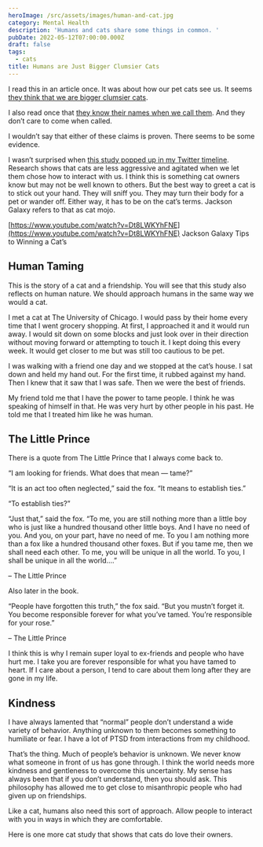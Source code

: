 ```yaml
---
heroImage: /src/assets/images/human-and-cat.jpg
category: Mental Health
description: 'Humans and cats share some things in common. '
pubDate: 2022-05-12T07:00:00.000Z
draft: false
tags:
  - cats
title: Humans are Just Bigger Clumsier Cats
---
```


I read this in an article once. It was about how our pet cats see us. It seems [they think that we are bigger clumsier cats](https://www.bustle.com/life/cats-apparently-think-humans-are-bigger-clumsy-hairless-cats-so-thats-adorable-11768160).

I also read once that [they know their names when we call them](https://www.scientificamerican.com/article/cats-recognize-their-own-names-even-if-they-choose-to-ignore-them/). And they don’t care to come when called.

I wouldn’t say that either of these claims is proven. There seems to be some evidence.

I wasn’t surprised when [this study popped up in my Twitter timeline](https://phys.org/news/2021-07-cats-petted-hostility-affection.html). Research shows that cats are less aggressive and agitated when we let them chose how to interact with us. I think this is something cat owners know but may not be well known to others. But the best way to greet a cat is to stick out your hand. They will sniff you. They may turn their body for a pet or wander off. Either way, it has to be on the cat’s terms. Jackson Galaxy refers to that as cat mojo.

[https://www.youtube.com/watch?v=Dt8LWKYhFNE](https://www.youtube.com/watch?v=Dt8LWKYhFNE) Jackson Galaxy Tips to Winning a Cat’s

## **Human Taming**

This is the story of a cat and a friendship. You will see that this study also reflects on human nature. We should approach humans in the same way we would a cat.

I met a cat at The University of Chicago. I would pass by their home every time that I went grocery shopping. At first, I approached it and it would run away. I would sit down on some blocks and just look over in their direction without moving forward or attempting to touch it. I kept doing this every week. It would get closer to me but was still too cautious to be pet.

I was walking with a friend one day and we stopped at the cat’s house. I sat down and held my hand out. For the first time, it rubbed against my hand. Then I knew that it saw that I was safe. Then we were the best of friends.

My friend told me that I have the power to tame people. I think he was speaking of himself in that. He was very hurt by other people in his past. He told me that I treated him like he was human.

## **The Little Prince**

There is a quote from The Little Prince that I always come back to.

“I am looking for friends. What does that mean — tame?”

“It is an act too often neglected,” said the fox. “It means to establish ties.”

“To establish ties?”

“Just that,” said the fox. “To me, you are still nothing more than a little boy who is just like a hundred thousand other little boys. And I have no need of you. And you, on your part, have no need of me. To you I am nothing more than a fox like a hundred thousand other foxes. But if you tame me, then we shall need each other. To me, you will be unique in all the world. To you, I shall be unique in all the world….”

– The Little Prince

Also later in the book.

“People have forgotten this truth,” the fox said. “But you mustn’t forget it. You become responsible forever for what you’ve tamed. You’re responsible for your rose.”

– The Little Prince

I think this is why I remain super loyal to ex-friends and people who have hurt me. I take you are forever responsible for what you have tamed to heart. If I care about a person, I tend to care about them long after they are gone in my life.

## **Kindness**

I have always lamented that “normal” people don’t understand a wide variety of behavior. Anything unknown to them becomes something to humiliate or fear. I have a lot of PTSD from interactions from my childhood.

That’s the thing. Much of people’s behavior is unknown. We never know what someone in front of us has gone through. I think the world needs more kindness and gentleness to overcome this uncertainty. My sense has always been that if you don’t understand, then you should ask. This philosophy has allowed me to get close to misanthropic people who had given up on friendships.

Like a cat, humans also need this sort of approach. Allow people to interact with you in ways in which they are comfortable.

Here is one more cat study that shows that cats do love their owners.
